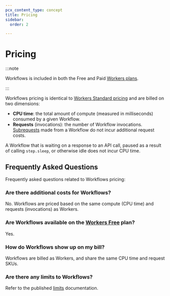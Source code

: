 ```yaml
---
pcx_content_type: concept
title: Pricing
sidebar:
  order: 2

---
```



# Pricing

:::note

Workflows is included in both the Free and Paid [Workers plans](/workers/platform/pricing/#workers).

:::

Workflows pricing is identical to [Workers Standard pricing](/workers/platform/pricing/#workers) and are billed on two dimensions:

* **CPU time**: the total amount of compute (measured in milliseconds) consumed by a given Workflow.
* **Requests** (invocations): the number of Workflow invocations. [Subrequests](/workers/platform/limits/#subrequests) made from a Workflow do not incur additional request costs.

A Workflow that is waiting on a response to an API call, paused as a result of calling `step.sleep`, or otherwise idle does not incur CPU time.

## Frequently Asked Questions

Frequently asked questions related to Workflows pricing:

### Are there additional costs for Workflows?

No. Workflows are priced based on the same compute (CPU time) and requests (invocations) as Workers.

### Are Workflows available on the [Workers Free](/workers/platform/pricing/#workers) plan?

Yes.

### How do Workflows show up on my bill?

Workflows are billed as Workers, and share the same CPU time and request SKUs.

### Are there any limits to Workflows?

Refer to the published [limits](/workflows/reference/limits/) documentation.

